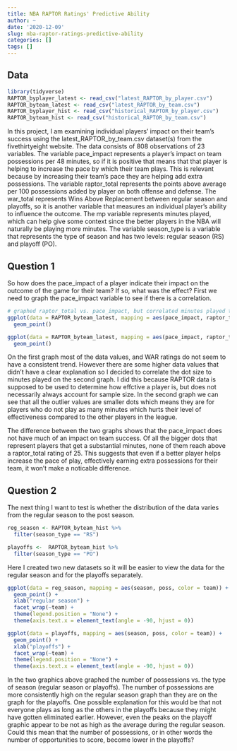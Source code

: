 ```yaml
---
title: NBA RAPTOR Ratings' Predictive Ability
author: ~
date: '2020-12-09'
slug: nba-raptor-ratings-predictive-ability
categories: []
tags: []
---
```


## Data

```r
library(tidyverse)
RAPTOR_byplayer_latest <- read_csv("latest_RAPTOR_by_player.csv")
RAPTOR_byteam_latest <- read_csv("latest_RAPTOR_by_team.csv")
RAPTOR_byplayer_hist <- read_csv("historical_RAPTOR_by_player.csv")
RAPTOR_byteam_hist <- read_csv("historical_RAPTOR_by_team.csv")
```

In this project, I am examining individual players' impact on their team's success using the latest_RAPTOR_by_team.csv dataset(s) from the fivethirtyeight website. The data consists of 808 observations of 23 variables. The variable pace_impact represents a player's impact on team possessions per 48 minutes, so if it is positive that means that that player is helping to increase the pace by which their team plays. This is relevant because by increasing their team's pace they are helping add extra possessions. The variable raptor_total represents the points above average per 100 possessions added by player on both offense and defense. The war_total represents Wins Above Replacement between regular season and playoffs, so it is another variable that measures an individual player's ability to influence the outcome. The mp variable represents minutes played, which can help give some context since the better players in the NBA will naturally be playing more minutes. The variable season_type is a variable that represents the type of season and has two levels: regular season (RS) and playoff (PO).


## Question 1

So how does the pace_impact of a player indicate their impact on the outcome of the game for their team? If so, what was the effect? First we need to graph the pace_impact variable to see if there is a correlation.

```r
# graphed raptor_total vs. pace_impact, but correlated minutes played to size and war_total to color 
ggplot(data = RAPTOR_byteam_latest, mapping = aes(pace_impact, raptor_total, color = war_total)) +
  geom_point()  

ggplot(data = RAPTOR_byteam_latest, mapping = aes(pace_impact, raptor_total, color = war_total, size = mp)) +
  geom_point() 
```
On the first graph most of the data values, and WAR ratings do not seem to have a consistent trend. However there are some higher data values that didn't have a clear explanation so I decided to correlate the dot size to minutes played on the second graph. I did this because RAPTOR data is supposed to be used to determine how effctive a player is, but does not necessarily always account for sample size. In the second graph we can see that all the outlier values are smaller dots which means they are for players who do not play as many minutes which hurts their level of effectiveness compared to the other players in the league.

The difference between the two graphs shows that the pace_impact does not have much of an impact on team success. Of all the bigger dots that represent players that get a substantial minutes, none of them reach above a raptor_total rating of 25. This suggests that even if a better player helps increase the pace of play, effectively earning extra possessions for their team, it won't make a noticable difference.


## Question 2

The next thing I want to test is whether the distribution of the data varies from the regular season to the post season.

```r
reg_season <- RAPTOR_byteam_hist %>%
  filter(season_type == "RS") 

playoffs <-  RAPTOR_byteam_hist %>%
  filter(season_type == "PO") 
```

Here I created two new datasets so it will be easier to view the data for the regular season and for the playoffs separately. 

```r
ggplot(data = reg_season, mapping = aes(season, poss, color = team)) +
  geom_point() +
  xlab("regular season") +
  facet_wrap(~team) +
  theme(legend.position = "None") +
  theme(axis.text.x = element_text(angle = -90, hjust = 0))

ggplot(data = playoffs, mapping = aes(season, poss, color = team)) +
  geom_point() +
  xlab("playoffs") +
  facet_wrap(~team) +
  theme(legend.position = "None") +
  theme(axis.text.x = element_text(angle = -90, hjust = 0))
```

In the two graphics above graphed the number of possessions vs. the type of season (regular season or playoffs). The number of possessions are more consistently high on the regular season graph than they are on the graph for the playoffs. One possible explanation for this would be that not everyone plays as long as the others in the playoffs because they might have gotten eliminated earlier. However, even the peaks on the playoff graphic appear to be not as high as the average during the regular season. Could this mean that the number of possessions, or in other words the number of opportunities to score, become lower in the playoffs?